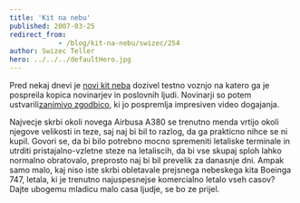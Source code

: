 ```yaml
---
title: 'Kit na nebu'
published: 2007-03-25
redirect_from: 
            - /blog/kit-na-nebu/swizec/254
author: Swizec Teller
hero: ../../../defaultHero.jpg
---
```

Pred nekaj dnevi je [novi kit neba](http://en.wikipedia.org/wiki/Airbus_A380) dozivel testno voznjo na katero ga je pospreila kopica novinarjev in poslovnih ljudi. Novinarji so potem ustvarili[zanimivo zgodbico](http://www.popularmechanics.com/blogs/science_news/4213543.html), ki jo pospremlja impresiven video dogajanja.

Najvecje skrbi okoli novega Airbusa A380 se trenutno menda vrtijo okoli njegove velikosti in teze, saj naj bi bil to razlog, da ga prakticno nihce se ni kupil. Govori se, da bi bilo potrebno mocno spremeniti letaliske terminale in utrditi pristajalno-vzletne steze na letaliscih, da bi vse skupaj sploh lahko normalno obratovalo, preprosto naj bi bil prevelik za danasnje dni. Ampak samo malo, kaj niso iste skrbi obletavale prejsnega nebeskega kita Boeinga 747, letala, ki je trenutno najuspesnejse komercialno letalo vseh casov? Dajte ubogemu mladicu malo casa ljudje, se bo ze prijel.
